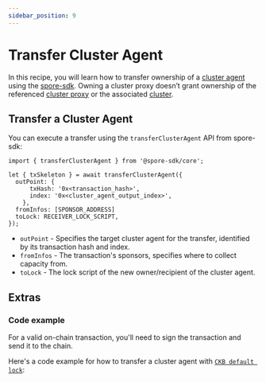 ```yaml
---
sidebar_position: 9
---
```



# Transfer Cluster Agent

In this recipe, you will learn how to transfer ownership of a [cluster agent](/glossary/terms#cluster-agent) using the [spore-sdk](https://docs.spore.pro/resources/spore-sdk). Owning a cluster proxy doesn’t grant ownership of the referenced [cluster proxy](/glossary/terms#cluster-proxy) or the associated [cluster](/glossary/terms#cluster).

## Transfer a Cluster Agent

You can execute a transfer using the `transferClusterAgent` API from spore-sdk:

```tsx
import { transferClusterAgent } from '@spore-sdk/core';

let { txSkeleton } = await transferClusterAgent({
  outPoint: {
      txHash: '0x<transaction_hash>',
      index: '0x<cluster_agent_output_index>',
    },
  fromInfos: [SPONSOR_ADDRESS]
  toLock: RECEIVER_LOCK_SCRIPT,
});
```

- `outPoint` - Specifies the target cluster agent for the transfer, identified by its transaction hash and index.
- `fromInfos` - The transaction's sponsors, specifies where to collect capacity from.
- `toLock` - The lock script of the new owner/recipient of the cluster agent.

## Extras

### Code example

For a valid on-chain transaction, you'll need to sign the transaction and send it to the chain.

Here's a code example for how to transfer a cluster agent with [`CKB default lock`](https://github.com/nervosnetwork/ckb-system-scripts/blob/master/c/secp256k1_blake160_sighash_all.c):

<EmbedCard
  title="transferClusterAgent.ts"
  href="https://github.com/sporeprotocol/spore-sdk/blob/beta/examples/secp256k1/apis/transferClusterAgent.ts"
  description="Transfer a Cluster Agent "
  className="margin-top--sm"
/>

